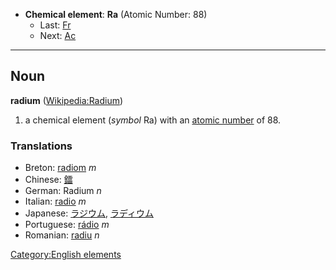 *'''Chemical element''': '''Ra''' (Atomic Number: 88)
**Last: [[Francium|Fr]]
**Next: [[Actinium|Ac]]
----
== Noun ==
'''radium''' ([[en:Radium|Wikipedia:Radium]])

# a chemical element (''symbol'' Ra) with an [[atomic number]] of 88.

===Translations===
*Breton: [[radiom]] ''m''
*Chinese: [[鐳]]
*German: Radium ''n''
*Italian: [[radio]] ''m''
*Japanese: [[ラジウム]], [[ラディウム]]
*Portuguese: [[rádio]] ''m''
*Romanian: [[radiu]] ''n''

[[Category:English elements]]